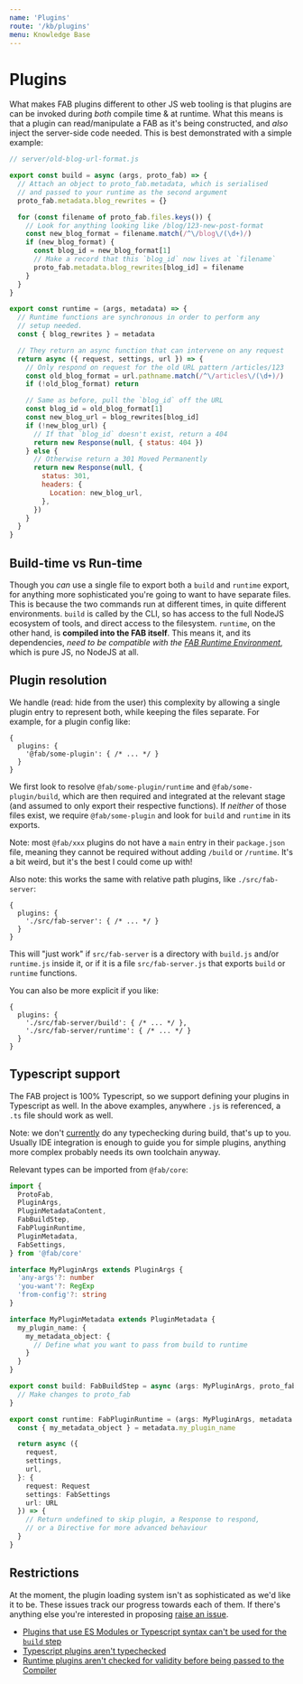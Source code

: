 ```yaml
---
name: 'Plugins'
route: '/kb/plugins'
menu: Knowledge Base
---
```


# Plugins

What makes FAB plugins different to other JS web tooling is that plugins are can be invoked during _both_ compile time & at runtime. What this means is that a plugin can read/manipulate a FAB as it's being constructed, and _also_ inject the server-side code needed. This is best demonstrated with a simple example:

```js
// server/old-blog-url-format.js

export const build = async (args, proto_fab) => {
  // Attach an object to proto_fab.metadata, which is serialised
  // and passed to your runtime as the second argument
  proto_fab.metadata.blog_rewrites = {}

  for (const filename of proto_fab.files.keys()) {
    // Look for anything looking like /blog/123-new-post-format
    const new_blog_format = filename.match(/^\/blog\/(\d+)/)
    if (new_blog_format) {
      const blog_id = new_blog_format[1]
      // Make a record that this `blog_id` now lives at `filename`
      proto_fab.metadata.blog_rewrites[blog_id] = filename
    }
  }
}

export const runtime = (args, metadata) => {
  // Runtime functions are synchronous in order to perform any
  // setup needed.
  const { blog_rewrites } = metadata

  // They return an async function that can intervene on any request
  return async ({ request, settings, url }) => {
    // Only respond on request for the old URL pattern /articles/123
    const old_blog_format = url.pathname.match(/^\/articles\/(\d+)/)
    if (!old_blog_format) return

    // Same as before, pull the `blog_id` off the URL
    const blog_id = old_blog_format[1]
    const new_blog_url = blog_rewrites[blog_id]
    if (!new_blog_url) {
      // If that `blog_id` doesn't exist, return a 404
      return new Response(null, { status: 404 })
    } else {
      // Otherwise return a 301 Moved Permanently
      return new Response(null, {
        status: 301,
        headers: {
          Location: new_blog_url,
        },
      })
    }
  }
}
```

## Build-time vs Run-time

Though you _can_ use a single file to export both a `build` and `runtime` export, for anything more sophisticated you're going to want to have separate files. This is because the two commands run at different times, in quite different environments. `build` is called by the CLI, so has access to the full NodeJS ecosystem of tools, and direct access to the filesystem. `runtime`, on the other hand, is **compiled into the FAB itself**. This means it, and its dependencies, _need to be compatible with the [FAB Runtime Environment](/kb/fab-runtime-environment)_, which is pure JS, no NodeJS at all.

## Plugin resolution

We handle (read: hide from the user) this complexity by allowing a single plugin entry to represent both, while keeping the files separate. For example, for a plugin config like:

```json5
{
  plugins: {
    '@fab/some-plugin': { /* ... */ }
  }
}
```

We first look to resolve `@fab/some-plugin/runtime` and `@fab/some-plugin/build`, which are then required and integrated at the relevant stage (and assumed to only export their respective functions). If _neither_ of those files exist, we require `@fab/some-plugin` and look for `build` and `runtime` in its exports.

Note: most `@fab/xxx` plugins do not have a `main` entry in their `package.json` file, meaning they cannot be required without adding `/build` or `/runtime`. It's a bit weird, but it's the best I could come up with!

Also note: this works the same with relative path plugins, like `./src/fab-server`:

```json5
{
  plugins: {
    './src/fab-server': { /* ... */ }
  }
}
```

This will "just work" if `src/fab-server` is a directory with `build.js` and/or `runtime.js` inside it, or if it is a file `src/fab-server.js` that exports `build` or `runtime` functions.

You can also be more explicit if you like:

```json5
{
  plugins: {
    './src/fab-server/build': { /* ... */ },
    './src/fab-server/runtime': { /* ... */ }
  }
}
```

## Typescript support

The FAB project is 100% Typescript, so we support defining your plugins in Typescript as well. In the above examples, anywhere `.js` is referenced, a `.ts` file should work as well.

Note: we don't [currently](https://github.com/fab-spec/fab/issues/65) do any typechecking during build, that's up to you. Usually IDE integration is enough to guide you for simple plugins, anything more complex probably needs its own toolchain anyway.

Relevant types can be imported from `@fab/core`:

```ts
import {
  ProtoFab,
  PluginArgs,
  PluginMetadataContent,
  FabBuildStep,
  FabPluginRuntime,
  PluginMetadata,
  FabSettings,
} from '@fab/core'

interface MyPluginArgs extends PluginArgs {
  'any-args'?: number
  'you-want'?: RegExp
  'from-config'?: string
}

interface MyPluginMetadata extends PluginMetadata {
  my_plugin_name: {
    my_metadata_object: {
      // Define what you want to pass from build to runtime
    }
  }
}

export const build: FabBuildStep = async (args: MyPluginArgs, proto_fab: ProtoFab<MyPluginMetadata>) => {
  // Make changes to proto_fab
}

export const runtime: FabPluginRuntime = (args: MyPluginArgs, metadata: MyPluginMetadata) => {
  const { my_metadata_object } = metadata.my_plugin_name

  return async ({
    request,
    settings,
    url,
  }: {
    request: Request
    settings: FabSettings
    url: URL
  }) => {
    // Return undefined to skip plugin, a Response to respond,
    // or a Directive for more advanced behaviour
  }
}
```

## Restrictions

At the moment, the plugin loading system isn't as sophisticated as we'd like it to be. These issues track our progress towards each of them. If there's anything else you're interested in proposing [raise an issue](https://github.com/fab-spec/fab/issues/new).

* [Plugins that use ES Modules or Typescript syntax can't be used for the `build` step](https://github.com/fab-spec/fab/issues/66)
* [Typescript plugins aren't typechecked](https://github.com/fab-spec/fab/issues/65)
* [Runtime plugins aren't checked for validity before being passed to the Compiler](https://github.com/fab-spec/fab/issues/67)
